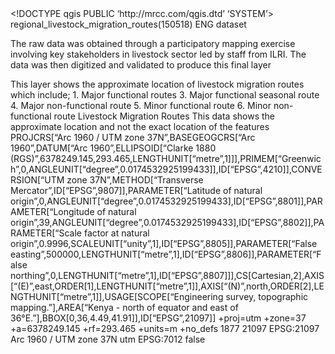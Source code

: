 <!DOCTYPE qgis PUBLIC 'http://mrcc.com/qgis.dtd' 'SYSTEM'>
<qgis version="3.32.2-Lima">
  <identifier>regional_livestock_migration_routes(150518)</identifier>
  <parentidentifier></parentidentifier>
  <language>ENG</language>
  <type>dataset</type>
  <title>regional_livestock_migration_routes(150518)</title>
  <abstract>The raw data was obtained through a participatory mapping exercise involving key stakeholders in livestock sector led by staff from ILRI. The data was then digitized and validated to produce this final layer

This layer shows the approximate location of livestock migration routes which include; 1. Major functional routes 3. Major functional seasonal route 4. Major non-functional route 5. Minor functional route 6. Minor non-functional route</abstract>
  <keywords vocabulary="Search keys">
    <keyword>Livestock Migration Routes</keyword>
  </keywords>
  <contact>
    <name></name>
    <organization></organization>
    <position></position>
    <voice></voice>
    <fax></fax>
    <email></email>
    <role></role>
  </contact>
  <links/>
  <dates/>
  <fees></fees>
  <constraints type="Limitations of use">This data shows the approximate location and not the exact location of the features
</constraints>
  <encoding></encoding>
  <crs>
    <spatialrefsys nativeFormat="Wkt">
      <wkt>PROJCRS["Arc 1960 / UTM zone 37N",BASEGEOGCRS["Arc 1960",DATUM["Arc 1960",ELLIPSOID["Clarke 1880 (RGS)",6378249.145,293.465,LENGTHUNIT["metre",1]]],PRIMEM["Greenwich",0,ANGLEUNIT["degree",0.0174532925199433]],ID["EPSG",4210]],CONVERSION["UTM zone 37N",METHOD["Transverse Mercator",ID["EPSG",9807]],PARAMETER["Latitude of natural origin",0,ANGLEUNIT["degree",0.0174532925199433],ID["EPSG",8801]],PARAMETER["Longitude of natural origin",39,ANGLEUNIT["degree",0.0174532925199433],ID["EPSG",8802]],PARAMETER["Scale factor at natural origin",0.9996,SCALEUNIT["unity",1],ID["EPSG",8805]],PARAMETER["False easting",500000,LENGTHUNIT["metre",1],ID["EPSG",8806]],PARAMETER["False northing",0,LENGTHUNIT["metre",1],ID["EPSG",8807]]],CS[Cartesian,2],AXIS["(E)",east,ORDER[1],LENGTHUNIT["metre",1]],AXIS["(N)",north,ORDER[2],LENGTHUNIT["metre",1]],USAGE[SCOPE["Engineering survey, topographic mapping."],AREA["Kenya - north of equator and east of 36°E."],BBOX[0,36,4.49,41.91]],ID["EPSG",21097]]</wkt>
      <proj4>+proj=utm +zone=37 +a=6378249.145 +rf=293.465 +units=m +no_defs</proj4>
      <srsid>1877</srsid>
      <srid>21097</srid>
      <authid>EPSG:21097</authid>
      <description>Arc 1960 / UTM zone 37N</description>
      <projectionacronym>utm</projectionacronym>
      <ellipsoidacronym>EPSG:7012</ellipsoidacronym>
      <geographicflag>false</geographicflag>
    </spatialrefsys>
  </crs>
  <extent>
    <spatial miny="-1.97419999999999995" crs="EPSG:21097" minz="0" minx="36.22789999999999822" maxy="4.32950000000000035" maxx="41.88360000000000127" maxz="0" dimensions="2"/>
    <temporal>
      <period>
        <start></start>
        <end></end>
      </period>
    </temporal>
  </extent>
</qgis>
